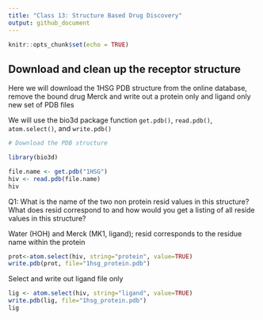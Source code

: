 ```yaml
---
title: "Class 13: Structure Based Drug Discovery"
output: github_document
---
```


```r
knitr::opts_chunk$set(echo = TRUE)
```

## Download and clean up the receptor structure

Here we will download the 1HSG PDB structure from the online database, remove the bound drug Merck and write out a protein only and ligand only new set of PDB files

We will use the bio3d package function `get.pdb()`, `read.pdb()`, `atom.select()`, and `write.pdb()`

```r
# Download the PDB structure

library(bio3d)

file.name <- get.pdb("1HSG")
hiv <- read.pdb(file.name)
hiv
```

Q1: What is the name of the two non protein resid values in this structure? What does resid correspond to and how would you get a listing of all reside values in this structure? 

Water (HOH) and Merck (MK1, ligand); resid corresponds to the residue name within the protein

```r
prot<-atom.select(hiv, string="protein", value=TRUE)
write.pdb(prot, file="1hsg_protein.pdb")
```

Select and write out ligand file only

```r
lig <- atom.select(hiv, string="ligand", value=TRUE)
write.pdb(lig, file="1hsg_protein.pdb")
lig
```

